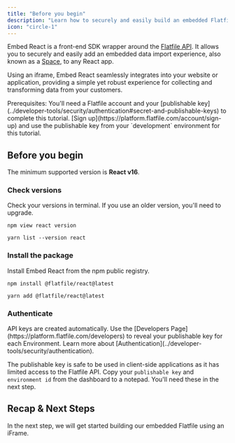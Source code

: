 ```yaml
---
title: "Before you begin"
description: "Learn how to securely and easily build an embedded Flatfile import experience into your client-side application"
icon: "circle-1"
---
```


Embed React is a front-end SDK wrapper around the [Flatfile API](https://reference.flatfile.com/docs/api/). It allows you to securely and easily add an embedded data import experience, also known as a [Space](/concepts/spaces), to any React app.

Using an iframe, Embed React seamlessly integrates into your website or application, providing a simple yet robust experience for collecting and transforming data from your customers.

<Info>
Prerequisites: You'll need a Flatfile account and your [publishable key](../developer-tools/security/authentication#secret-and-publishable-keys) to complete this tutorial. [Sign up](https://platform.flatfile.com/account/sign-up) and use the publishable key from your `development` environment for this tutorial.
</Info>

## Before you begin

The minimum supported version is **React v16**.

### Check versions

Check your versions in terminal. If you use an older version, you'll need to upgrade.

<CodeGroup>

```npm npm
npm view react version
```

```yarn yarn
yarn list --version react
```

</CodeGroup>

### Install the package

Install Embed React from the npm public registry.

<CodeGroup>

```npm npm
npm install @flatfile/react@latest
```

```yarn yarn
yarn add @flatfile/react@latest
```

</CodeGroup>

### Authenticate

<Info>
  API keys are created automatically. Use the [Developers
  Page](https://platform.flatfile.com/developers) to reveal your publishable key for
  each Environment. Learn more about [Authentication](../developer-tools/security/authentication).
</Info>

The publishable key is safe to be used in client-side applications as it has limited access to the Flatfile API. 
Copy your `publishable key` and `environment id` from the dashboard to a notepad.
You'll need these in the next step.

## Recap & Next Steps

In the next step, we will get started building our embedded Flatfile using an iFrame.


